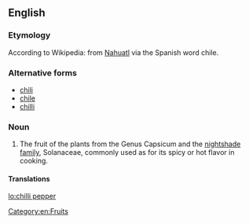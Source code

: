 ==English==
{{wikipedia}}

===Etymology===
According to Wikipedia: from [[Nahuatl]] via the Spanish word chile.

===Alternative forms===
*[[chili]]
*[[chile]]
*[[chilli]]

===Noun===
{{en-noun}}

# The fruit of the plants from the Genus Capsicum and the [[nightshade family]], Solanaceae, commonly used as for its spicy or hot flavor in cooking.

====Translations====
{{trans-see|fruit|chili pepper}}

[[Category:en:Fruits]]

[[lo:chilli pepper]]
